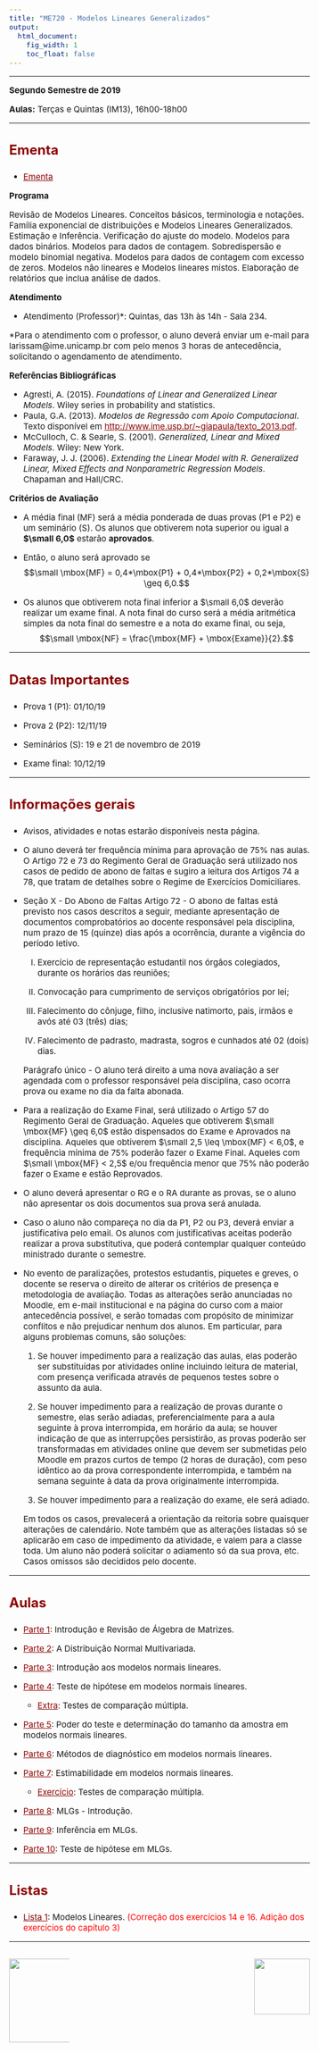 ```yaml
---
title: "ME720 - Modelos Lineares Generalizados"
output:
  html_document:
    fig_width: 1
    toc_float: false
---
```


<style type="text/css">
.nav.navbar-nav.navbar-right a {
    color: white;
}
.navbar {
  background-color:maroon;
  border-color:black;
  icon-color:white;
}
.navbar-brand {
color:black!important;
}
body{ /* Normal  */
      font-size: 15px;
  }
h1.title {
  font-size: 30px;
}
h3 { /* Header 3 */
  font-size: 24px;
  color: DarkRed;
}
</style>

<style>
a:link {
    color: darkred;
}
a:visited {
    color: darkred;
}
a:hover {
    color: blue;
}
.column-f1{
  float: left;
  width: 20%;
  text-align: left;
}
.column-f2{
  float: right;
  width: 20%;
  text-align: right;
}
</style>

----

**Segundo Semestre de 2019**

**Aulas:** Terças e Quintas (IM13), 16h00-18h00

<!-- **AVISO:**<span style="color:red"> As aulas terão início no dia 06/08/2019.  </span>   -->

----

### **Ementa**

- [Ementa](Disciplinas/ME_720_2s2019/Ementa.pdf)

**Programa**

Revisão de Modelos Lineares. Conceitos básicos, terminologia e notações. Família exponencial de distribuições e Modelos Lineares Generalizados. Estimação e Inferência. Verificação do ajuste do modelo. Modelos para dados binários. Modelos para dados de contagem. Sobredispersão e modelo binomial negativa. Modelos para dados de contagem com excesso de zeros. Modelos não lineares e Modelos lineares mistos. Elaboração de relatórios que inclua análise de dados.
 
**Atendimento**

- Atendimento (Professor)*: Quintas, das 13h às 14h - Sala 234.

*Para o atendimento com o professor, o aluno deverá enviar um e-mail para larissam@ime.unicamp.br com pelo menos 3 horas de antecedência, solicitando o agendamento de atendimento.

**Referências Bibliográficas**

- Agresti, A. (2015). *Foundations of Linear and Generalized Linear Models*. Wiley series in probability and statistics.
- Paula, G.A. (2013). *Modelos de Regressão com Apoio Computacional*. Texto disponível em [http://www.ime.usp.br/~giapaula/texto_2013.pdf](http://www.ime.usp.br/~giapaula/texto_2013.pdf).
- McCulloch, C. \& Searle, S. (2001). *Generalized, Linear and Mixed Models*. Wiley: New York.
- Faraway, J. J. (2006). *Extending the Linear Model with R. Generalized Linear, Mixed Effects and Nonparametric Regression Models*. Chapaman and Hall/CRC.


**Critérios de Avaliação**

- A média final (MF) será a média ponderada de duas provas (P1 e P2) e um seminário  (S). Os alunos que obtiverem nota superior ou igual a **$\small 6,0$** estarão **aprovados**. 

- Então, o aluno será aprovado se
  $$\small \mbox{MF} = 0,4*\mbox{P1} + 0,4*\mbox{P2} + 0,2*\mbox{S} \geq 6,0.$$

- Os alunos que obtiverem nota final inferior a $\small 6,0$ deverão realizar um exame final. A nota final do curso será a média aritmética simples da nota final do semestre e a nota do exame final, ou seja, 
$$\small \mbox{NF} = \frac{\mbox{MF} + \mbox{Exame}}{2}.$$

----

### **Datas Importantes**

- Prova 1 (P1): 	01/10/19	 

- Prova 2 (P2):   12/11/19	 

-  Seminários (S):  19 e 21 de novembro de 2019

- Exame final:    10/12/19 

----

### **Informações gerais**

- Avisos, atividades e notas estarão disponíveis nesta página.
	
- O aluno deverá ter frequência mínima para aprovação de 75\% nas aulas. O Artigo 72 e 73 do Regimento Geral de Graduação será utilizado nos casos de pedido de abono de faltas e sugiro a leitura dos Artigos 74 a 78, que tratam de detalhes sobre o Regime de Exercícios Domiciliares.
	
- Seção X - Do Abono de Faltas Artigo 72 - O abono de faltas está previsto nos casos descritos a seguir, mediante apresentação de documentos comprobatórios ao docente responsável pela disciplina, num prazo de 15 (quinze) dias após a ocorrência, durante a vigência do período letivo.

    I) Exercício de representação estudantil nos órgãos colegiados, durante os horários das reuniões;
    
    II) Convocação para cumprimento de serviços obrigatórios por lei;
    
    III) Falecimento do cônjuge, filho, inclusive natimorto, pais, irmãos e avós até 03 (três) dias;
    
    IV) Falecimento de padrasto, madrasta, sogros e cunhados até 02 (dois) dias.
    
    Parágrafo único - O aluno terá direito a uma nova avaliação a ser agendada com o professor responsável pela disciplina, caso ocorra prova ou exame no dia da falta abonada.
	
- Para a realização do Exame Final, será utilizado o Artigo 57 do Regimento Geral de Graduação. Aqueles que obtiverem $\small \mbox{MF}  \geq 6,0$ estão dispensados do Exame e Aprovados na disciplina. Aqueles que obtiverem $\small 2,5 \leq \mbox{MF}  < 6,0$, e frequência mínima de 75\% poderão fazer o Exame Final. Aqueles com $\small \mbox{MF}  < 2,5$ e/ou frequência menor que 75\% não poderão fazer o Exame e estão Reprovados.
	
- O aluno deverá apresentar o RG e o RA durante as provas, se o aluno não apresentar os dois documentos sua prova será anulada.
	
- Caso o aluno não compareça no dia da P1, P2 ou P3, deverá enviar a justificativa pelo email. Os alunos com justificativas aceitas poderão realizar a prova substitutiva, que poderá contemplar qualquer conteúdo ministrado durante o semestre.
	
- No evento de paralizações, protestos estudantis, piquetes e greves, o docente se reserva o direito de alterar os critérios de presença e metodologia de avaliação. Todas as alterações serão anunciadas no Moodle, em e-mail institucional e na página do curso com a maior antecedência possível, e serão tomadas com propósito de minimizar conflitos e não prejudicar nenhum dos alunos. Em particular, para alguns problemas comuns, são soluções:

    1. Se houver impedimento para a realização das aulas, elas poderão ser substituídas por atividades online incluindo leitura de material, com presença verificada através de pequenos testes sobre o assunto da aula.
    
    2. Se houver impedimento para a realização de provas durante o semestre, elas serão adiadas, preferencialmente para a aula seguinte à prova interrompida, em horário da aula; se houver indicação de que as interrupções persistirão, as provas poderão ser transformadas em atividades online que devem ser submetidas pelo Moodle em prazos curtos de tempo (2 horas de duração), com peso idêntico ao da prova correspondente interrompida, e também na semana seguinte à data da prova originalmente interrompida.
    
    3. Se houver impedimento para a realização do exame, ele será adiado.

    Em todos os casos, prevalecerá a orientação da reitoria sobre quaisquer alterações de calendário. Note também que as alterações listadas só se aplicarão em caso de impedimento da atividade, e valem para a classe toda. Um aluno não poderá solicitar o adiamento só da sua prova, etc. Casos omissos são decididos pelo docente.

---- 

### **Aulas**

- [Parte 1](Disciplinas/ME_720_2s2019/Parte1.pdf): Introdução e Revisão de Álgebra de Matrizes.

- [Parte 2](Disciplinas/ME_720_2s2019/Parte2.pdf): A Distribuição Normal Multivariada.

- [Parte 3](Disciplinas/ME_720_2s2019/Parte3.pdf): Introdução aos modelos normais lineares.

- [Parte 4](Disciplinas/ME_720_2s2019/Parte4.pdf): Teste de hipótese em modelos normais lineares.

    - [Extra](Disciplinas/ME_720_2s2019/Testes de comparacao multipla.pdf): Testes de comparação múltipla.
    
- [Parte 5](Disciplinas/ME_720_2s2019/Parte5.pdf): Poder do teste e determinação do tamanho da amostra em modelos normais lineares.

- [Parte 6](Disciplinas/ME_720_2s2019/Parte6.pdf): Métodos de diagnóstico em modelos normais lineares.

- [Parte 7](Disciplinas/ME_720_2s2019/Parte7.pdf): Estimabilidade em modelos normais lineares.

    - [Exercício](Disciplinas/ME_720_2s2019/Parte7Ex.pdf): Testes de comparação múltipla.
    
- [Parte 8](Disciplinas/ME_720_2s2019/Parte8.pdf): MLGs - Introdução.

- [Parte 9](Disciplinas/ME_720_2s2019/Parte9.pdf): Inferência em MLGs.

- [Parte 10](Disciplinas/ME_720_2s2019/Parte10.pdf): Teste de hipótese em MLGs.
    
----

### **Listas**

  
- [Lista 1](Disciplinas/ME_720_2s2019/Lista1.pdf): Modelos Lineares. <span style="color:red"> (Correção dos exercícios 14 e 16. Adição dos exercícios do capítulo 3) </span>

----

<div id="footer">
<p>
<div class="column-f1">
![](imagens/logo-unicamp1.png){width=150px}
</div>
<div class="column-f2">
![](imagens/logoimecc1.png){width=100px}
</div>
</p>
</div>
